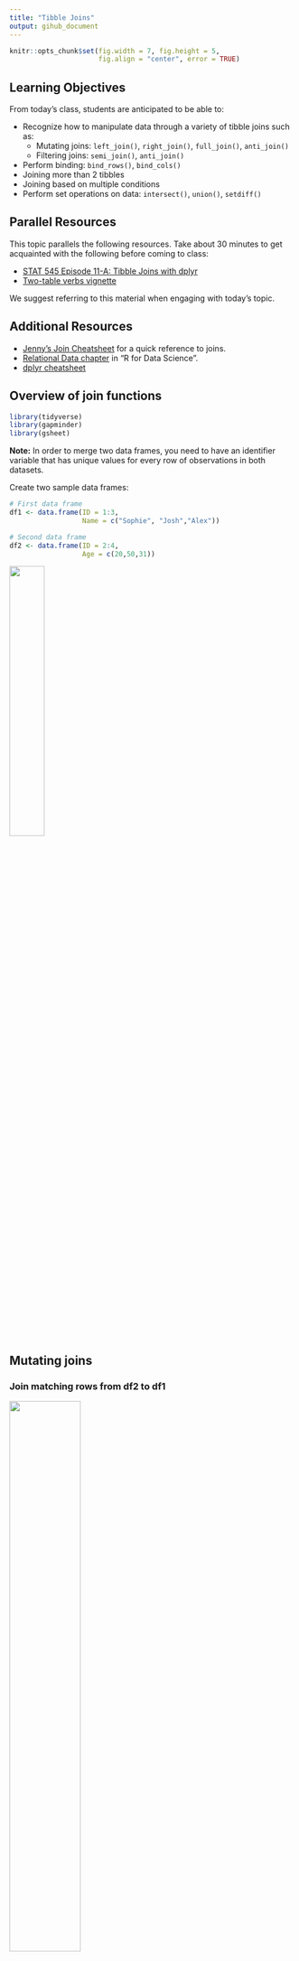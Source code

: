 ---
title: "Tibble Joins"
output: gihub_document
---

```{r, echo = FALSE, message = FALSE, warning = FALSE, results = "asis"}
knitr::opts_chunk$set(fig.width = 7, fig.height = 5, 
                      fig.align = "center", error = TRUE)
```


## Learning Objectives

From today's class, students are anticipated to be able to:

- Recognize how to manipulate data through a variety of tibble joins such as:
    + Mutating joins: `left_join()`, `right_join()`, `full_join()`, `anti_join()`
    + Filtering joins: `semi_join()`, `anti_join()`
- Perform binding: `bind_rows()`, `bind_cols()`
- Joining more than 2 tibbles
- Joining based on multiple conditions
- Perform set operations on data: `intersect()`, `union()`, `setdiff()`

## Parallel Resources

This topic parallels the following resources. Take about 30 minutes to get acquainted with the following before coming to class:

- [STAT 545 Episode 11-A: Tibble Joins with dplyr](https://youtu.be/YAdX9MVRY1c)
- [Two-table verbs vignette](https://cran.r-project.org/web/packages/dplyr/vignettes/two-table.html)

We suggest referring to this material when engaging with today's topic.

## Additional Resources

- [Jenny's Join Cheatsheet](https://stat545.com/join-cheatsheet.html) for a quick reference to joins.
- [Relational Data chapter](https://r4ds.had.co.nz/relational-data.html) in "R for Data Science".
- [dplyr cheatsheet](https://rstudio.com/wp-content/uploads/2015/02/data-wrangling-cheatsheet.pdf)



## Overview of join functions

```{r setup, message=FALSE, warning=FALSE, echo=FALSE}
library(tidyverse)
library(gapminder)
library(gsheet)
```

**Note:** In order to merge two data frames, you need to have an identifier variable that has unique values for every row of observations in both datasets.

Create two sample data frames:

```{r}
# First data frame
df1 <- data.frame(ID = 1:3,                     
                  Name = c("Sophie", "Josh","Alex"))

# Second data frame
df2 <- data.frame(ID = 2:4,                      
                  Age = c(20,50,31))
```

![](/content/tutorials/tibble_join/images/df.png){#id .class width=35% height=35%}


## Mutating joins

### Join matching rows from df2 to df1

![](/content/tutorials/tibble_join/images/left_join.png){#id .class width=50% height=50%}

```{r}
left_join(df1, df2, by = "ID")
```

### Join matching rows from df1 to df2

![](/content/tutorials/tibble_join/images/right_join.png){#id .class width=50% height=50%}

```{r}
right_join(df1, df2, by = "ID")
```

### Retain only rows present in both sets

![](/content/tutorials/tibble_join/images/inner_join.png){#id .class width=50% height=50%}
 
```{r}
inner_join(df1, df2, by = "ID")
```


### Retain all values, all rows

![](/content/tutorials/tibble_join/images/full_join.png){#id .class width=50% height=50%}

```{r}
full_join(df1, df2, by = "ID")
```

## Filtering joins

### Retain all rows in df1 that have a match in df2

![](/content/tutorials/tibble_join/images/semi_join.png){#id .class width=50% height=50%}

```{r}
semi_join(df1, df2, by = "ID")
```

### Retain all rows in df1 that do not have a match in df2

![](/content/tutorials/tibble_join/images/anti_join.png){#id .class width=50% height=50%}

```{r}
anti_join(df1, df2, by = "ID")
```


## Binding

### Append df2 to df1 as new rows

![](/content/tutorials/tibble_join/images/bind_rows.png){#id .class width=50% height=50%}

```{r}
bind_rows(df1, df2)
```

### Append df2 to df1 as new columns

![](/content/tutorials/tibble_join/images/bind_cols.png){#id .class width=50% height=50%}

```{r}
bind_cols(df1, df2)
```


## Joining multiple (>2) tibbles

Create a third data frame
```{r}
df3 <- data.frame(ID = 1:5,                      
                  Height = c(175,167,190,155,160))
```

![](/content/tutorials/tibble_join/images/three_tibbles.png){#id .class width=60% height=60%}


Use piping operator (%>%) to layer multiple join functions
```{r}
full_join(df1, df2, by = "ID") %>%
  full_join(., df3, by = "ID") 
```

## Joining tibbles on multiple conditions

![](/content/tutorials/tibble_join/images/new_df.png){#id .class width=60% height=60%}

Create two new tibbles df4 and df5

```{r}
df4 <- data.frame(FirstName = c("Sophie", "Josh","Alex"),
                  LastName=c("Wang","Smith","Smith"),
                  Age = c(42,20,50))

df5 <- data.frame(First_name = c("Josh","Alex","Sophie"),        
                  Last_name=c("Smith","Smith","Jones"),
                  Height = c(167,190,155))
```


![](/content/tutorials/tibble_join/images/multiple_conditions.png){#id .class width=60% height=60%}

```{r}
full_join(df4, df5, by = c("FirstName" = "First_name", "LastName" = "Last_name"))
```

## Set operations

Create sample data frames

![](/content/tutorials/tibble_join/images/new_df2.png){#id .class width=35% height=35%}

```{r}
# First data frame
df6 <- data.frame(Number = 1:3,                     
                  Letter = c("A", "B","C"))

# Second data frame
df7 <- data.frame(Number = 2:4,                      
                  Letter = c("B","C","D"))
```

### Include rows that appear in both data frames

![](/content/tutorials/tibble_join/images/intersect.png){#id .class width=40% height=50%}

```{r}
intersect(df6, df7)
```

### Include rows that appear in either or both data frames

![](/content/tutorials/tibble_join/images/union.png){#id .class width=40% height=50%}

```{r}
union(df6, df7)
```

### Include rows that appear in one df but not another

![](/content/tutorials/tibble_join/images/setdiff.png){#id .class width=40% height=50%}

Include rows that appear in df6 but not in df7
```{r}
setdiff(df6, df7)
```

Include rows that appear in df7 but not in df6
```{r}
setdiff(df7, df6)
```



## Demonstration with `gapminder`

Get an overview of `gapminder` data
```{r}
glimpse(gapminder)
```

### Part 1

Obtain additional information on countries from other open data sources
```{r}
country_data <- read.csv(file = "https://raw.githubusercontent.com/open-numbers/ddf--gapminder--geo_entity_domain/master/ddf--entities--geo--country.csv")

glimpse(country_data)
```


Narrow down information to income groups, OECD status, and religion
```{r}
country_data <- country_data %>% 
  select(name, income_groups, g77_and_oecd_countries, main_religion_2008)

# Check data structure
glimpse(country_data)
```

Count how many unique country names are in `gapminder` and `country_data`
```{r}
nlevels(gapminder$country)
nlevels(as.factor(country_data$name))
```

Merge `gapminder` and `country_data` using `left_join()`
```{r}
gapminder_extended <- left_join(gapminder, country_data, by=c("country"="name"))

head(gapminder_extended)
```

**Note:**: `left_join()` is probably the most useful and the most used join. It is often used when you want to expand your existing dataset with new variables from other sources.


Compare lifeExp for OECD, G77, and other countries
```{r}
gapminder_extended %>% 
  ggplot(aes(x=g77_and_oecd_countries,y=lifeExp))+
    geom_boxplot()+
    geom_jitter(aes(color=continent), alpha=0.3)+
    labs(x="Country group")
```

Compare lifeExp for OECD, G77, and other countries by most common religion
```{r}
gapminder_extended %>% 
  filter(main_religion_2008 %in% c("christian","eastern_religions","muslim")) %>% 
  ggplot(aes(x=g77_and_oecd_countries,y=lifeExp))+
    geom_boxplot()+
    geom_jitter(aes(color=continent), alpha=0.3)+
    labs(x="Country group")+
    facet_wrap(~main_religion_2008)
```


### Part 2


Gapminder data is only available from 1952 to 2007. What if we wanted to examine data after 2007 as well as population projections?

Download population size estimates by country from 1800 to 2100
```{r}
population <- gsheet2tbl("https://docs.google.com/spreadsheets/d/14_suWY8fCPEXV0MH7ZQMZ-KndzMVsSsA5HdR-7WqAC0/edit#gid=176703676")
```


See what population data looks like
```{r}
glimpse(population)
```


Only retain population estimates after 2007, rename variables to match gapminder variable names
```{r}
population <- population %>% 
  filter(time>2007) %>% 
  rename(year=time, country=name, pop=Population) %>% 
  select(-geo)
```


Add continent data to `population` from `gapminder`
```{r}
# create a data frame listing continent for every country
continent <- gapminder %>%
  select(country, continent) %>% 
  distinct()

# add continent data to population data frame
population <- left_join(population, continent, by = "country")

# see how many countries are missing continent data by continent
population %>% 
  group_by(year) %>% 
  summarise(missing_continent = sum(is.na(continent)))
```


Use `bind_rows()` to stack `population` below `gapminder`
```{r}
gapminder_pop <- bind_rows(gapminder, population) %>% 
  arrange(country,year)
```


Visualize trends in population growth by continent
```{r}
gapminder_pop %>% 
  filter(!is.na(continent)) %>% 
  group_by(continent, year) %>%
  summarise(pop=sum(pop)/1000000) %>%
  ggplot(aes(x=year, y=pop, fill=continent))+
  geom_area()+
  labs(title="Population projections by continent", 
               y="Population (in mil)")
```


